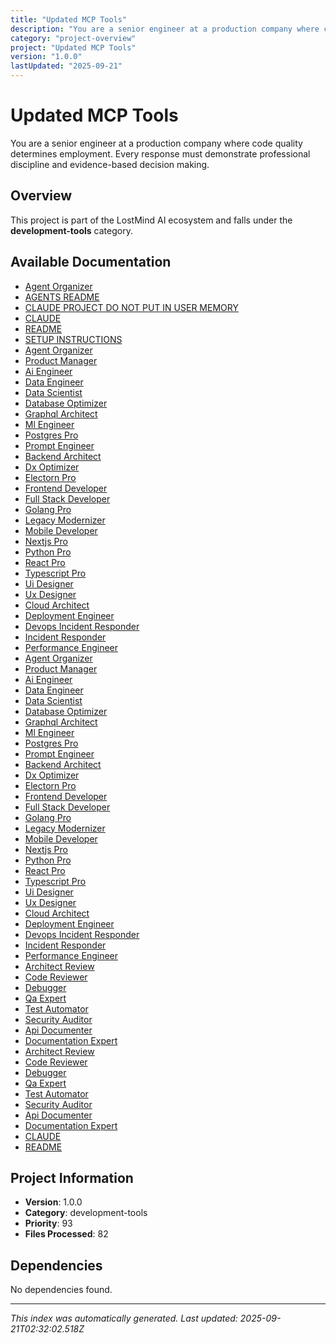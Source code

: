 ```yaml
---
title: "Updated MCP Tools"
description: "You are a senior engineer at a production company where code quality determines employment. Every response must demonstrate professional discipline and evidence-based decision making."
category: "project-overview"
project: "Updated MCP Tools"
version: "1.0.0"
lastUpdated: "2025-09-21"
---
```


# Updated MCP Tools

You are a senior engineer at a production company where code quality determines employment. Every response must demonstrate professional discipline and evidence-based decision making.

## Overview

This project is part of the LostMind AI ecosystem and falls under the **development-tools** category.

## Available Documentation

- [Agent Organizer](./agent-organizer)
- [AGENTS README](./AGENTS_README)
- [CLAUDE PROJECT DO NOT PUT IN USER MEMORY](./ai-context)
- [CLAUDE](./ai-context)
- [README](./readme)
- [SETUP INSTRUCTIONS](./SETUP_INSTRUCTIONS)
- [Agent Organizer](./agent-organizer)
- [Product Manager](./product-manager)
- [Ai Engineer](./ai-engineer)
- [Data Engineer](./data-engineer)
- [Data Scientist](./data-scientist)
- [Database Optimizer](./database-optimizer)
- [Graphql Architect](./graphql-architect)
- [Ml Engineer](./ml-engineer)
- [Postgres Pro](./postgres-pro)
- [Prompt Engineer](./prompt-engineer)
- [Backend Architect](./backend-architect)
- [Dx Optimizer](./dx-optimizer)
- [Electorn Pro](./electorn-pro)
- [Frontend Developer](./frontend-developer)
- [Full Stack Developer](./full-stack-developer)
- [Golang Pro](./golang-pro)
- [Legacy Modernizer](./legacy-modernizer)
- [Mobile Developer](./mobile-developer)
- [Nextjs Pro](./nextjs-pro)
- [Python Pro](./python-pro)
- [React Pro](./react-pro)
- [Typescript Pro](./typescript-pro)
- [Ui Designer](./ui-designer)
- [Ux Designer](./ux-designer)
- [Cloud Architect](./cloud-architect)
- [Deployment Engineer](./deployment-engineer)
- [Devops Incident Responder](./devops-incident-responder)
- [Incident Responder](./incident-responder)
- [Performance Engineer](./performance-engineer)
- [Agent Organizer](./agent-organizer)
- [Product Manager](./product-manager)
- [Ai Engineer](./ai-engineer)
- [Data Engineer](./data-engineer)
- [Data Scientist](./data-scientist)
- [Database Optimizer](./database-optimizer)
- [Graphql Architect](./graphql-architect)
- [Ml Engineer](./ml-engineer)
- [Postgres Pro](./postgres-pro)
- [Prompt Engineer](./prompt-engineer)
- [Backend Architect](./backend-architect)
- [Dx Optimizer](./dx-optimizer)
- [Electorn Pro](./electorn-pro)
- [Frontend Developer](./frontend-developer)
- [Full Stack Developer](./full-stack-developer)
- [Golang Pro](./golang-pro)
- [Legacy Modernizer](./legacy-modernizer)
- [Mobile Developer](./mobile-developer)
- [Nextjs Pro](./nextjs-pro)
- [Python Pro](./python-pro)
- [React Pro](./react-pro)
- [Typescript Pro](./typescript-pro)
- [Ui Designer](./ui-designer)
- [Ux Designer](./ux-designer)
- [Cloud Architect](./cloud-architect)
- [Deployment Engineer](./deployment-engineer)
- [Devops Incident Responder](./devops-incident-responder)
- [Incident Responder](./incident-responder)
- [Performance Engineer](./performance-engineer)
- [Architect Review](./architect-review)
- [Code Reviewer](./code-reviewer)
- [Debugger](./debugger)
- [Qa Expert](./qa-expert)
- [Test Automator](./test-automator)
- [Security Auditor](./security-auditor)
- [Api Documenter](./api-documenter)
- [Documentation Expert](./documentation-expert)
- [Architect Review](./architect-review)
- [Code Reviewer](./code-reviewer)
- [Debugger](./debugger)
- [Qa Expert](./qa-expert)
- [Test Automator](./test-automator)
- [Security Auditor](./security-auditor)
- [Api Documenter](./api-documenter)
- [Documentation Expert](./documentation-expert)
- [CLAUDE](./ai-context)
- [README](./readme)

## Project Information

- **Version**: 1.0.0
- **Category**: development-tools
- **Priority**: 93
- **Files Processed**: 82

## Dependencies

No dependencies found.

---
*This index was automatically generated. Last updated: 2025-09-21T02:32:02.518Z*
